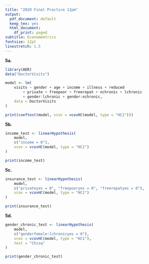```yaml
---
title: "2020 Final Practice 12pm"
output:
  pdf_document: default
  keep_tex: yes
  html_document:
    df_print: paged
subtitle: Economemtrics 
fontsize: 12pt
linestretch: 1.5
---
```


**5a.**

```r
library(AER)
data("DoctorVisits")

model <- lm(
    visits ~ gender + age + income + illness + reduced
        + private + freepoor + freerepat + nchronic + lchronic
        + gender:lchronic + gender:nchronic,
    data = DoctorVisits
)

print(coeftest(model, vcov = vcovHC(model, type = "HC1")))
```

**5b.**

```r
income_test <- linearHypothesis(
    model,
    c("income = 0"),
    vcov = vcovHC(model, type = "HC1")
)

print(income_test)
```

**5c.**

```r
insurance_test <- linearHypothesis(
    model,
    c("privateyes = 0", "freepooryes = 0", "freerepatyes = 0"),
    vcov = vcovHC(model, type = "HC1")
)

print(insurance_test)
```

**5d.**

```r
gender_chronic_test <- linearHypothesis(
    model,
    c("genderfemale:lchronicyes = 0"),
    vcov = vcovHC(model, type = "HC1"),
    test = "Chisq"
)

print(gender_chronic_test)
```
